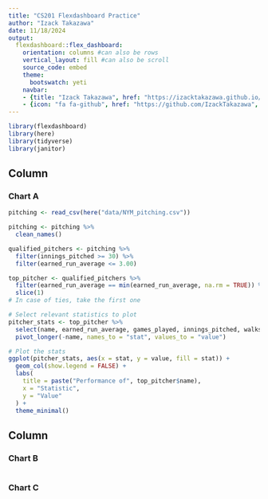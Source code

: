```yaml
---
title: "CS201 Flexdashboard Practice"
author: "Izack Takazawa"
date: 11/18/2024
output: 
  flexdashboard::flex_dashboard:
    orientation: columns #can also be rows
    vertical_layout: fill #can also be scroll
    source_code: embed
    theme:
      bootswatch: yeti
    navbar:
    - {title: "Izack Takazawa", href: "https://izacktakazawa.github.io/", align: right}
    - {icon: "fa fa-github", href: "https://github.com/IzackTakazawa", align: right, target: blank}
---
```


```r
library(flexdashboard)
library(here)
library(tidyverse)
library(janitor)
```

Column {data-width=650}
-----------------------------------------------------------------------

### Chart A

```r

pitching <- read_csv(here("data/NYM_pitching.csv"))

pitching <- pitching %>%
  clean_names()

qualified_pitchers <- pitching %>%
  filter(innings_pitched >= 30) %>%
  filter(earned_run_average <= 3.00)

top_pitcher <- qualified_pitchers %>%
  filter(earned_run_average == min(earned_run_average, na.rm = TRUE)) %>%
  slice(1) 
# In case of ties, take the first one

# Select relevant statistics to plot
pitcher_stats <- top_pitcher %>%
  select(name, earned_run_average, games_played, innings_pitched, walks_allowed, strikeouts) %>%
  pivot_longer(-name, names_to = "stat", values_to = "value")

# Plot the stats
ggplot(pitcher_stats, aes(x = stat, y = value, fill = stat)) +
  geom_col(show.legend = FALSE) +
  labs(
    title = paste("Performance of", top_pitcher$name),
    x = "Statistic",
    y = "Value"
  ) +
  theme_minimal()

```

Column {data-width=350}
-----------------------------------------------------------------------

### Chart B

```r

```

### Chart C

```r


```

